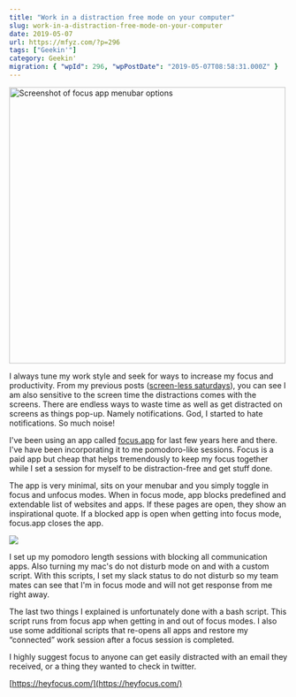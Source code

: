 ```yaml
---
title: "Work in a distraction free mode on your computer"
slug: work-in-a-distraction-free-mode-on-your-computer
date: 2019-05-07
url: https://mfyz.com/?p=296
tags: ["Geekin'"]
category: Geekin'
migration: { "wpId": 296, "wpPostDate": "2019-05-07T08:58:31.000Z" }
---
```



<Image
  src="/images/archive/en/2019/05/Screen-Shot-2019-04-26-at-10.17.44-AM.jpg"
  width="500"
  height="500"
  alt="Screenshot of focus app menubar options"
/>

I always tune my work style and seek for ways to increase my focus and productivity. From my previous posts ([screen-less saturdays](/ive-screen-less-no-screen-saturdays-year-now/)), you can see I am also sensitive to the screen time the distractions comes with the screens. There are endless ways to waste time as well as get distracted on screens as things pop-up. Namely notifications. God, I started to hate notifications. So much noise!

I've been using an app called [focus.app](http://focus.app/) for last few years here and there. I've have been incorporating it to me pomodoro-like sessions. Focus is a paid app but cheap that helps tremendously to keep my focus together while I set a session for myself to be distraction-free and get stuff done.

The app is very minimal, sits on your menubar and you simply toggle in focus and unfocus modes. When in focus mode, app blocks predefined and extendable list of websites and apps. If these pages are open, they show an inspirational quote. If a blocked app is open when getting into focus mode, focus.app closes the app.

![](/images/archive/en/2019/05/Slice.jpg)

I set up my pomodoro length sessions with blocking all communication apps. Also turning my mac's do not disturb mode on and with a custom script. With this scripts, I set my slack status to do not disturb so my team mates can see that I'm in focus mode and will not get response from me right away.

The last two things I explained is unfortunately done with a bash script. This script runs from focus app when getting in and out of focus modes. I also use some additional scripts that re-opens all apps and restore my “connected” work session after a focus session is completed.

I highly suggest focus to anyone can get easily distracted with an email they received, or a thing they wanted to check in twitter.

[https://heyfocus.com/](https://heyfocus.com/)
